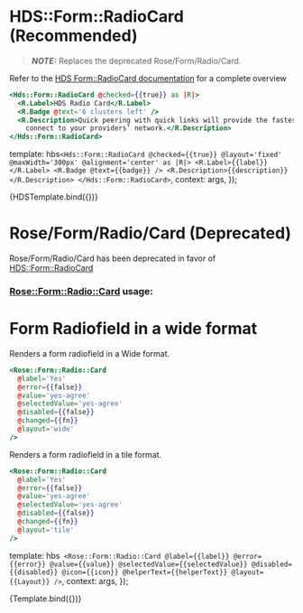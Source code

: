 
<Meta title="Rose/Form/Radio/Card" component="RadioCard" />

# HDS::Form::RadioCard (Recommended)

> **_NOTE:_** Replaces the deprecated Rose/Form/Radio/Card.

Refer to the [HDS Form::RadioCard
documentation](https://design-system-components-hashicorp.vercel.app/components/form/radio-card)
for a complete overview

```handlebars
<Hds::Form::RadioCard @checked={{true}} as |R|>
  <R.Label>HDS Radio Card</R.Label>
  <R.Badge @text='6 clusters left' />
  <R.Description>Quick peering with quick links will provide the fastest way to
    connect to your providers’ network.</R.Description>
</Hds::Form::RadioCard>
```

  template: hbs`
      <Hds::Form::RadioCard @checked={{true}} @layout='fixed' @maxWidth='300px' @alignment='center' as |R|>
       <R.Label>{{label}}</R.Label>
       <R.Badge @text={{badge}} />
       <R.Description>{{description}}</R.Description>
      </Hds::Form::RadioCard>
      `,
  context: args,
});

<Preview>
  <Story
    name="HDS Card"
    height="10rem"
    args={{
      label: 'Quick peering with Quick Links',
      badge: '6 clusters left',
      description: 'Record financial transactions using',
    }}
  >
    {HDSTemplate.bind({})}
  </Story>
</Preview>

# Rose/Form/Radio/Card (Deprecated)

Rose/Form/Radio/Card has been deprecated in favor of [HDS::Form::RadioCard](https://design-system-components-hashicorp.vercel.app/components/form/radio-card)

### <Rose::Form::Radio::Card> usage:

# Form Radiofield in a wide format

Renders a form radiofield in a Wide format.

```handlebars
<Rose::Form::Radio::Card
  @label='Yes'
  @error={{false}}
  @value='yes-agree'
  @selectedValue='yes-agree'
  @disabled={{false}}
  @changed={{fn}}
  @layout='wide'
/>
```

Renders a form radiofield in a tile format.

```handlebars
<Rose::Form::Radio::Card
  @label='Yes'
  @error={{false}}
  @value='yes-agree'
  @selectedValue='yes-agree'
  @disabled={{false}}
  @changed={{fn}}
  @layout='tile'
/>
```

  template: hbs`
      <Rose::Form::Radio::Card
        @label={{label}}
        @error={{error}}
        @value={{value}}
        @selectedValue={{selectedValue}}
        @disabled={{disabled}}
        @icon={{icon}}
        @helperText={{helperText}}
        @layout={{Layout}}
      />`,
  context: args,
});

<Preview>
  <Story
    name="Rose Card"
    height="10rem"
    args={{
      label: 'Azure',
      error: false,
      value: 'value and selectedValue must match to select radiofield',
      selectedValue: 'value and selectedValue must match to select radiofield',
      helperText: 'Record financial transactions using',
      disabled: false,
    }}
    argTypes={{
      Layout: {
        control: 'inline-radio',
        options: ['wide', 'tile'],
        name: 'layout',
      },
    }}
  >
    {Template.bind({})}
  </Story>
</Preview>

